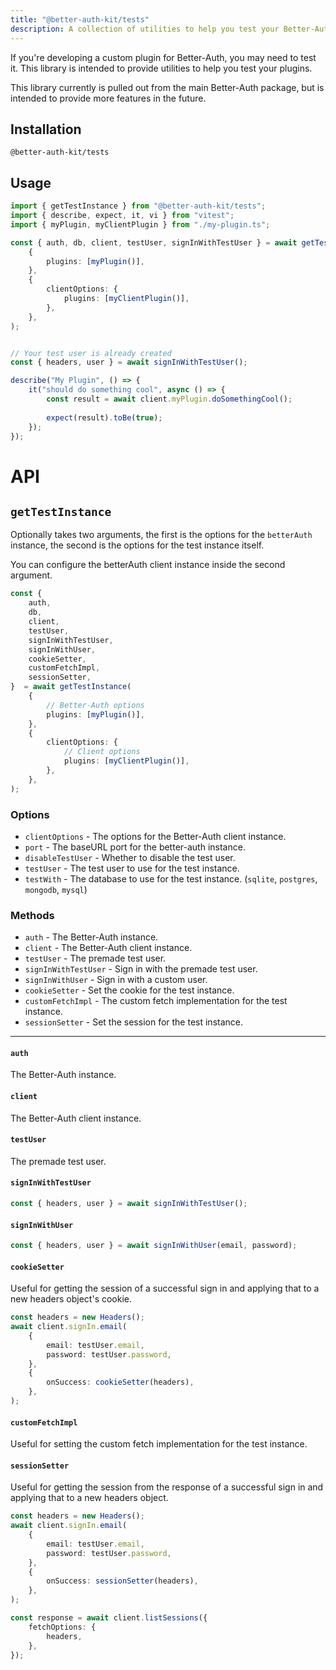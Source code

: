```yaml
---
title: "@better-auth-kit/tests"
description: A collection of utilities to help you test your Better-Auth plugins.
---
```


<GithubButton url="https://github.com/ping-maxwell/better-auth-kit/tree/main/packages/libraries/tests" />
<NpmButton url="https://www.npmjs.com/package/@better-auth-kit/tests" />

If you're developing a custom plugin for Better-Auth, you may need to test it. This library is intended to provide utilities to help you test your plugins.

<Callout type="info">
This library currently is pulled out from the main Better-Auth package, but is intended to provide more features in the future.
</Callout>

<Steps>
<Step>

## Installation

```package-install
@better-auth-kit/tests
```

</Step>
<Step>

## Usage

```ts title="my-plugin.test.ts"
import { getTestInstance } from "@better-auth-kit/tests";
import { describe, expect, it, vi } from "vitest";
import { myPlugin, myClientPlugin } from "./my-plugin.ts";

const { auth, db, client, testUser, signInWithTestUser } = await getTestInstance(
	{
		plugins: [myPlugin()],
	},
	{
		clientOptions: {
			plugins: [myClientPlugin()],
		},
	},
);


// Your test user is already created
const { headers, user } = await signInWithTestUser();

describe("My Plugin", () => {
	it("should do something cool", async () => {
		const result = await client.myPlugin.doSomethingCool();
        
		expect(result).toBe(true);
	});
});
```
</Step>
</Steps>

<div className="h-10" />

# API

## `getTestInstance`

Optionally takes two arguments, the first is the options for the `betterAuth` instance, the second is the options for the test instance itself.

You can configure the betterAuth client instance inside the second argument.

```ts
const {
	auth,
	db,
	client,
	testUser,
	signInWithTestUser,
	signInWithUser,
	cookieSetter,
	customFetchImpl,
	sessionSetter,
}  = await getTestInstance(
	{
        // Better-Auth options
		plugins: [myPlugin()],
	},
	{
		clientOptions: {
            // Client options
			plugins: [myClientPlugin()],
		},
	},
);
```

### Options

- `clientOptions` - The options for the Better-Auth client instance.
- `port` - The baseURL port for the better-auth instance.
- `disableTestUser` - Whether to disable the test user.
- `testUser` - The test user to use for the test instance.
- `testWith` - The database to use for the test instance. (`sqlite`, `postgres`, `mongodb`, `mysql`)

### Methods

- `auth` - The Better-Auth instance.
- `client` - The Better-Auth client instance.
- `testUser` - The premade test user.
- `signInWithTestUser` - Sign in with the premade test user.
- `signInWithUser` - Sign in with a custom user.
- `cookieSetter` - Set the cookie for the test instance.
- `customFetchImpl` - The custom fetch implementation for the test instance.
- `sessionSetter` - Set the session for the test instance.

---

#### `auth`

The Better-Auth instance.

#### `client`

The Better-Auth client instance.

#### `testUser`

The premade test user.

#### `signInWithTestUser`

```ts
const { headers, user } = await signInWithTestUser();
```

#### `signInWithUser`

```ts
const { headers, user } = await signInWithUser(email, password);
```

#### `cookieSetter`

Useful for getting the session of a successful sign in and applying that to a new headers object's cookie.

```ts
const headers = new Headers();
await client.signIn.email(
    {
        email: testUser.email,
        password: testUser.password,
    },
    {
        onSuccess: cookieSetter(headers),
    },
);
```

#### `customFetchImpl`

Useful for setting the custom fetch implementation for the test instance.


#### `sessionSetter`

Useful for getting the session from the response of a successful sign in and applying that to a new headers object.

```ts
const headers = new Headers();
await client.signIn.email(
    {
        email: testUser.email,
        password: testUser.password,
    },
    {
        onSuccess: sessionSetter(headers),
    },
);

const response = await client.listSessions({
    fetchOptions: {
        headers,
    },
});
```






